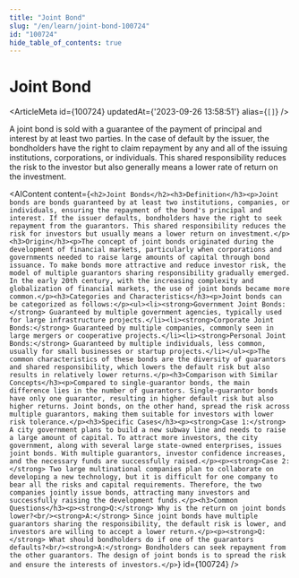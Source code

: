 ```yaml
---
title: "Joint Bond"
slug: "/en/learn/joint-bond-100724"
id: "100724"
hide_table_of_contents: true
---
```



# Joint Bond

<ArticleMeta id={100724} updatedAt={'2023-09-26 13:58:51'} alias={`[]`} />
<div className='border-solid border-b border-t-0 my-4 border-[var(--ifm-color-gray-300)]' />

A joint bond is sold with a guarantee of the payment of principal and interest by at least two parties. In the case of default by the issuer, the bondholders have the right to claim repayment by any and all of the issuing institutions, corporations, or individuals. This shared responsibility reduces the risk to the investor but also generally means a lower rate of return on the investment.

<AIContent content={`<h2>Joint Bonds</h2><h3>Definition</h3><p>Joint bonds are bonds guaranteed by at least two institutions, companies, or individuals, ensuring the repayment of the bond's principal and interest. If the issuer defaults, bondholders have the right to seek repayment from the guarantors. This shared responsibility reduces the risk for investors but usually means a lower return on investment.</p><h3>Origin</h3><p>The concept of joint bonds originated during the development of financial markets, particularly when corporations and governments needed to raise large amounts of capital through bond issuance. To make bonds more attractive and reduce investor risk, the model of multiple guarantors sharing responsibility gradually emerged. In the early 20th century, with the increasing complexity and globalization of financial markets, the use of joint bonds became more common.</p><h3>Categories and Characteristics</h3><p>Joint bonds can be categorized as follows:</p><ul><li><strong>Government Joint Bonds:</strong> Guaranteed by multiple government agencies, typically used for large infrastructure projects.</li><li><strong>Corporate Joint Bonds:</strong> Guaranteed by multiple companies, commonly seen in large mergers or cooperative projects.</li><li><strong>Personal Joint Bonds:</strong> Guaranteed by multiple individuals, less common, usually for small businesses or startup projects.</li></ul><p>The common characteristics of these bonds are the diversity of guarantors and shared responsibility, which lowers the default risk but also results in relatively lower returns.</p><h3>Comparison with Similar Concepts</h3><p>Compared to single-guarantor bonds, the main difference lies in the number of guarantors. Single-guarantor bonds have only one guarantor, resulting in higher default risk but also higher returns. Joint bonds, on the other hand, spread the risk across multiple guarantors, making them suitable for investors with lower risk tolerance.</p><h3>Specific Cases</h3><p><strong>Case 1:</strong> A city government plans to build a new subway line and needs to raise a large amount of capital. To attract more investors, the city government, along with several large state-owned enterprises, issues joint bonds. With multiple guarantors, investor confidence increases, and the necessary funds are successfully raised.</p><p><strong>Case 2:</strong> Two large multinational companies plan to collaborate on developing a new technology, but it is difficult for one company to bear all the risks and capital requirements. Therefore, the two companies jointly issue bonds, attracting many investors and successfully raising the development funds.</p><h3>Common Questions</h3><p><strong>Q:</strong> Why is the return on joint bonds lower?<br/><strong>A:</strong> Since joint bonds have multiple guarantors sharing the responsibility, the default risk is lower, and investors are willing to accept a lower return.</p><p><strong>Q:</strong> What should bondholders do if one of the guarantors defaults?<br/><strong>A:</strong> Bondholders can seek repayment from the other guarantors. The design of joint bonds is to spread the risk and ensure the interests of investors.</p>`} id={100724} />
